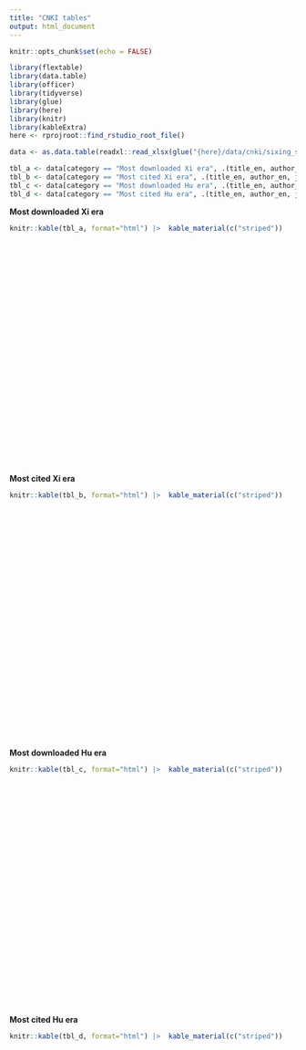 ```yaml
---
title: "CNKI tables"
output: html_document
---
```


```r
knitr::opts_chunk$set(echo = FALSE)

library(flextable)
library(data.table)
library(officer)
library(tidyverse)
library(glue)
library(here)
library(knitr)
library(kableExtra)
here <- rprojroot::find_rstudio_root_file()

data <- as.data.table(readxl::read_xlsx(glue("{here}/data/cnki/sixing_sihuan_cites_downloads_pianming_guanjianci_zhaiyao.xlsx")))

tbl_a <- data[category == "Most downloaded Xi era", .(title_en, author_en, journal_en, pubdate, cites, downloads)][1:10]
tbl_b <- data[category == "Most cited Xi era", .(title_en, author_en, journal_en, pubdate, cites, downloads)][1:10]
tbl_c <- data[category == "Most downloaded Hu era", .(title_en, author_en, journal_en, pubdate, cites, downloads)][1:10]
tbl_d <- data[category == "Most cited Hu era", .(title_en, author_en, journal_en, pubdate, cites, downloads)][1:10]

```


**Most downloaded Xi era**

```r
knitr::kable(tbl_a, format="html") |>  kable_material(c("striped"))
```
<br><br><br><br><br><br><br><br><br><br><br><br><br><br><br><br><br><br><br><br><br><br><br><br>
**Most cited Xi era**

```r
knitr::kable(tbl_b, format="html") |>  kable_material(c("striped"))
```

<br><br><br><br><br><br><br><br><br><br><br><br><br><br><br><br><br><br><br><br><br><br><br><br>

**Most downloaded Hu era**

```r
knitr::kable(tbl_c, format="html") |>  kable_material(c("striped"))
```

<br><br><br><br><br><br><br><br><br><br><br><br><br><br><br><br><br><br><br><br><br><br><br><br>
**Most cited Hu era**

```r
knitr::kable(tbl_d, format="html") |>  kable_material(c("striped"))
```

